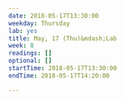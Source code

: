 ```yaml
---
date: 2018-05-17T13:30:00
weekday: Thursday
lab: yes
title: May, 17 (Thu)&mdash;Lab
week: 8
readings: []
optional: []
startTime: 2018-05-17T13:30:00
endTime: 2018-05-17T14:20:00

---
```

